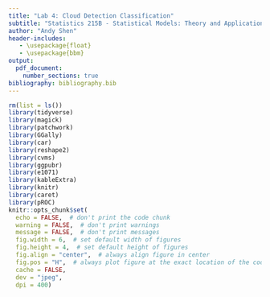 ```yaml
---
title: "Lab 4: Cloud Detection Classification"
subtitle: "Statistics 215B - Statistical Models: Theory and Application"
author: "Andy Shen"
header-includes:
   - \usepackage{float}
   - \usepackage{bbm}
output: 
  pdf_document:
    number_sections: true
bibliography: bibliography.bib
---
```


```r
rm(list = ls())
library(tidyverse)
library(magick)
library(patchwork)
library(GGally)
library(car)
library(reshape2)
library(cvms)
library(ggpubr)
library(e1071)
library(kableExtra)
library(knitr)
library(caret)
library(pROC)
knitr::opts_chunk$set(
  echo = FALSE,  # don't print the code chunk
  warning = FALSE,  # don't print warnings
  message = FALSE,  # don't print messages
  fig.width = 6,  # set default width of figures
  fig.height = 4,  # set default height of figures
  fig.align = "center",  # always align figure in center
  fig.pos = "H",  # always plot figure at the exact location of the code chunk
  cache = FALSE,
  dev = "jpeg",
  dpi = 400) 
```



